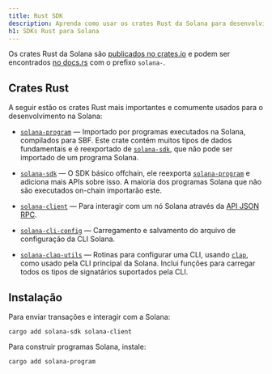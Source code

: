 ```yaml
---
title: Rust SDK
description: Aprenda como usar os crates Rust da Solana para desenvolvimento.
h1: SDKs Rust para Solana
---
```


Os crates Rust da Solana são
[publicados no crates.io](https://crates.io/search?q=solana-) e podem ser
encontrados [no docs.rs](https://docs.rs/releases/search?query=solana-) com o
prefixo `solana-`.

## Crates Rust

A seguir estão os crates Rust mais importantes e comumente usados para o
desenvolvimento na Solana:

- [`solana-program`] &mdash; Importado por programas executados na Solana,
  compilados para SBF. Este crate contém muitos tipos de dados fundamentais e é
  reexportado de [`solana-sdk`], que não pode ser importado de um programa
  Solana.

- [`solana-sdk`] &mdash; O SDK básico offchain, ele reexporta [`solana-program`]
  e adiciona mais APIs sobre isso. A maioria dos programas Solana que não são
  executados on-chain importarão este.

- [`solana-client`] &mdash; Para interagir com um nó Solana através da
  [API JSON RPC](/docs/rpc).

- [`solana-cli-config`] &mdash; Carregamento e salvamento do arquivo de
  configuração da CLI Solana.

- [`solana-clap-utils`] &mdash; Rotinas para configurar uma CLI, usando
  [`clap`], como usado pela CLI principal da Solana. Inclui funções para
  carregar todos os tipos de signatários suportados pela CLI.

[`solana-program`]: https://docs.rs/solana-program
[`solana-sdk`]: https://docs.rs/solana-sdk
[`solana-client`]: https://docs.rs/solana-client
[`solana-cli-config`]: https://docs.rs/solana-cli-config
[`solana-clap-utils`]: https://docs.rs/solana-clap-utils
[`clap`]: https://docs.rs/clap

## Instalação

Para enviar transações e interagir com a Solana:

```shell title="Terminal"
cargo add solana-sdk solana-client
```

Para construir programas Solana, instale:

```shell title="Terminal"
cargo add solana-program
```